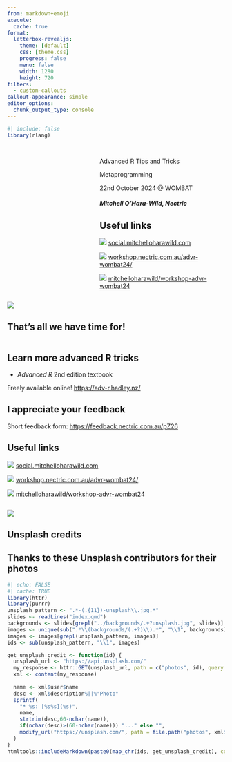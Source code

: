 ```yaml
---
from: markdown+emoji
execute:
  cache: true
format:
  letterbox-revealjs:
    theme: [default]
    css: [theme.css]
    progress: false
    menu: false
    width: 1280
    height: 720
filters:
  - custom-callouts
callout-appearance: simple
editor_options: 
  chunk_output_type: console
---
```


```r
#| include: false
library(rlang)
```

## {}

::: columns
::: {.column width="40%"}
:::
::: {.column width="60%"}

::: {.title data-id="title"}
Advanced R Tips and Tricks
:::

::: {.subtitle data-id="subtitle"}
Metaprogramming
:::

::: {.dateplace}
22nd October 2024 @ WOMBAT
:::

##### Mitchell O'Hara-Wild, Nectric

::: {.callout-link}

## Useful links

![](resources/forum.svg){.icon} [social.mitchelloharawild.com](https://social.mitchelloharawild.com/)

![](resources/projector-screen-outline.svg){.icon} [workshop.nectric.com.au/advr-wombat24/](https://workshop.nectric.com.au/advr-wombat24/)

![](resources/github.svg){.icon} [mitchelloharawild/workshop-advr-wombat24](https://github.com/mitchelloharawild/workshop-advr-wombat24)

:::

:::
:::

![](../backgrounds/sander-weeteling-KABfjuSOx74-unsplash.jpg){.image-left}

## That's all we have time for!

::: columns
::: {.column width="60%"}


::: {.callout-tip}
## Learn more advanced R tricks

*  *Advanced R* 2nd edition textbook

  Freely available online! <https://adv-r.hadley.nz/>

:::

::: {.callout-note}
## I appreciate your feedback

  Short feedback form: <https://feedback.nectric.com.au/pZ26>
:::

::: {.callout-link}
## Useful links

![](resources/forum.svg){.icon} [social.mitchelloharawild.com](https://social.mitchelloharawild.com/)

![](resources/projector-screen-outline.svg){.icon} [workshop.nectric.com.au/advr-wombat24/](https://workshop.nectric.com.au/advr-wombat24/)

![](resources/github.svg){.icon} [mitchelloharawild/workshop-advr-wombat24](https://github.com/mitchelloharawild/workshop-advr-wombat24)
:::

:::
:::

![](../backgrounds/sander-weeteling-KABfjuSOx74-unsplash.jpg){.image-right}

<!-- Made with :heart: and [Quarto](https://quarto.org/). -->


## Unsplash credits

::: {.callout-unsplash}

## Thanks to these Unsplash contributors for their photos

```r
#| echo: FALSE
#| cache: TRUE
library(httr)
library(purrr)
unsplash_pattern <- ".*-(.{11})-unsplash\\.jpg.*"
slides <- readLines("index.qmd")
backgrounds <- slides[grepl("../backgrounds/.+?unsplash.jpg", slides)]
images <- unique(sub(".*\\(backgrounds/(.+?)\\).*", "\\1", backgrounds))
images <- images[grepl(unsplash_pattern, images)]
ids <- sub(unsplash_pattern, "\\1", images)

get_unsplash_credit <- function(id) {
  unsplash_url <- "https://api.unsplash.com/" 
  my_response <- httr::GET(unsplash_url, path = c("photos", id), query = list(client_id=Sys.getenv("UNSPLASH_ACCESS")))
  xml <- content(my_response)
  
  name <- xml$user$name
  desc <- xml$description%||%"Photo"
  sprintf(
    "* %s: [%s%s](%s)",
    name,
    strtrim(desc,60-nchar(name)),
    if(nchar(desc)>(60-nchar(name))) "..." else "",
    modify_url("https://unsplash.com/", path = file.path("photos", xml$id))
  )
}
htmltools::includeMarkdown(paste0(map_chr(ids, get_unsplash_credit), collapse = "\n"))
```

:::

<!-- ## References -->
